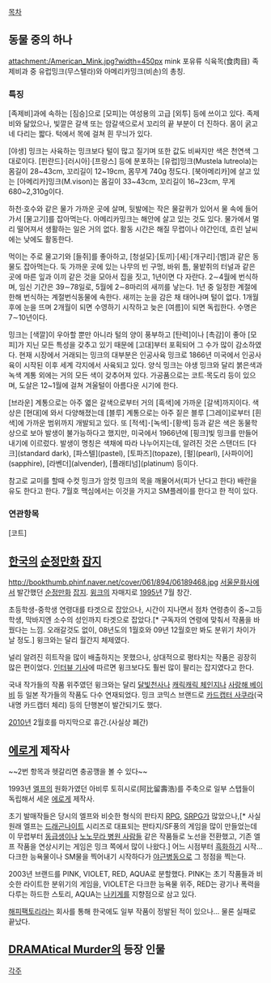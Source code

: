 [[목차]]
== 동물 중의 하나 ==
attachment:/American_Mink.jpg?width=450px
mink
포유류 식육목(食肉目) 족제비과 중 유럽밍크(무스텔라)와 아메리카밍크(비손)의 총칭. 

=== 특징 ===
[족제비]과에 속하는 [짐승]으로 [모피]는 여성용의 고급 [외투] 등에 쓰이고 있다.
족제비와 닮았으나, 빛깔은 갈색 또는 암갈색으로서 꼬리의 끝 부분이 더 진하다. 몸이 굵고 네 다리는 짧다. 턱에서 목에 걸쳐 흰 무늬가 있다.

[야생] 밍크는 사육하는 밍크보다 털이 많고 질기며 또한 값도 비싸지만 색은 천연색 그대로이다.
[핀란드]·[러시아]·[프랑스] 등에 분포하는 [유럽]밍크(Mustela lutreola)는 몸길이 28~43cm, 꼬리길이 12~19cm, 몸무게 740g 정도다. [북아메리카]에 살고 있는 [아메리카]밍크(M.vison)는 몸길이 33~43cm, 꼬리길이 16~23cm, 무게 680~2,310g이다.

하천·호수와 같은 물가 가까운 곳에 살며, 뒷발에는 작은 물갈퀴가 있어서 물 속에 들어가서 [물고기]를 잡아먹는다. 아메리카밍크는 해안에 살고 있는 것도 있다. 물가에서 멀리 떨어져서 생활하는 일은 거의 없다. 활동 시간은 해질 무렵이나 야간인데, 흐린 날씨에는 낮에도 활동한다.

먹이는 주로 물고기와 [들쥐]를 좋아하고, [청설모]·[토끼]·[새]·[개구리]·[뱀]과 같은 동물도 잡아먹는다. 둑 가까운 곳에 있는 나무의 빈 구멍, 바위 틈, 물밭쥐의 터널과 같은 곳에 마른 잎과 이끼 같은 것을 모아서 집을 짓고, 1년이면 다 자란다. 2∼4월에 번식하며, 임신 기간은 39∼78일로, 5월에 2∼8마리의 새끼를 낳는다. 1년 중 일정한 계절에 한해 번식하는 계절번식동물에 속한다.
새끼는 눈을 감은 채 태어나며 털이 없다. 1개월 후에 눈을 뜨며 2개월이 되면 수영하기 시작하고 늦은 [여름]이 되면 독립한다. 수명은 7∼10년이다.

밍크는 [색깔]이 우아할 뿐만 아니라 털의 양이 풍부하고 [탄력]이나 [촉감]이 좋아 [모피]가 지닌 모든 특성을 갖추고 있기 때문에 [고대]부터 포획되어 그 수가 많이 감소하였다.
현재 시장에서 거래되는 밍크의 대부분은 인공사육 밍크로 1866년 미국에서 인공사육이 시작된 이후 세계 각지에서 사육되고 있다. 양식 밍크는 야생 밍크와 달리 붉은색과 녹색 계통 외에는 거의 모든 색이 갖추어져 있다. 가공품으로는 코트·목도리 등이 있으며, 도살은 12~1월에 걸쳐 겨울털이 아름다운 시기에 한다.

[브라운] 계통으로는 아주 엷은 갈색으로부터 거의 [흑색]에 가까운 [갈색]까지이다. 색상은 [현대]에 와서 다양해졌는데 [블루] 계통으로는 아주 짙은 블루 [그레이]로부터 [흰색]에 가까운 범위까지 개발되고 있다.
또 [적색]･[녹색]･[황색] 등과 같은 색은 동물학상으로 보아 발생이 불가능하다고 했지만, 미국에서 1966년에 [핑크]빛 밍크를 만들어 내기에 이르렀다.
발생이 명칭은 색채에 따라 나누어지는데, 알려진 것은 스탠더드 [다크](standard dark), [파스텔](pastel), [토파즈](topaze), [펄](pearl), [사파이어](sapphire), [라벤더](alvender), [플래티넘](platinum) 등이다.

참고로 교미를 할때 수컷 밍크가 암컷 밍크의 목을 깨물어서(피가 난다고 한다) 배란을 유도 한다고 한다. 7월호 맥심에서는 이것을 가지고 SM플레이를 한다고 한 적이 있다.

=== 연관항목 ===
[코트]

== [[한국]]의 [[순정만화]] [[잡지]] ==
http://bookthumb.phinf.naver.net/cover/061/894/06189468.jpg
[[서울문화사]]에서 발간했던 [[순정만화]] [[잡지]]. [[윙크]]의 자매지로 [[1995년]] 7월 창간.

초등학생-중학생 연령대를 타겟으로 잡았으나, 시간이 지나면서 점차 연령층이 중~고등학생, 막바지엔 소수의 성인까지 타겟으로 잡았다.[* 구독자의 연령에 맞춰서 작품을 바꿨다는 느낌. 오래갈것도 없이, 08년도의 1월호와 09년 12월호만 봐도 분위기 차이가 날 정도.] 윙크와는 달리 월간지 체제였다.

널리 알려진 히트작을 많이 배출하지는 못했으나, 상대적으로 평타치는 작품은 굉장히 많은 편이었다.  [http://www.ohmynews.com/NWS_Web/view/at_pg.aspx?CNTN_CD=A0001036694 인터뷰 기사]에 따르면 윙크보다도 훨씬 많이 팔리는 잡지였다고 한다.

국내 작가들의 작품 위주였던 윙크와는 달리 [[달빛천사]]나 [[캐릭캐릭 체인지]]나 [[사랑해 베이비]] 등 일본 작가들의 작품도 다수 연재되었다. 밍크 코믹스 브랜드로 [[카드캡터 사쿠라]](국내명 카드캡터 체리) 등의 단행본이 발간되기도 했다.

[[2010년]] 2월호를 마지막으로 휴간.(사실상 폐간)

== [[에로게]] 제작사 ==
~~2번 항목과 헷갈리면 충공깽을 볼 수 있다~~

1993년 [[엘프(게임 회사)|엘프]]의 원화가였던 아비루 토히시로(阿比留壽浩)를 주축으로 일부 스탭들이 독립해서 세운 [[에로게]] 제작사.

초기 발매작들은 당시의 엘프와 비슷한 형식의 판타지 [[RPG]], [[SRPG]]가 많았으나,[* 사실 원래 엘프는 [[드래곤나이트]] 시리즈로 대표되는 판타지/SF풍의 게임을 많이 만들었는데 이 무렵부터 [[동급생]]이나 [[노노무라 병원 사람들]] 같은 작품들로 노선을 전환했고, 기존 엘프 작품을 연상시키는 게임은 밍크 쪽에서 많이 나왔다.] 어느 시점부터 [[흑화]]하기 시작... 다크한 능욕물이나 SM물을 찍어내기 시작하다가 [[야근병동]]으로 그 정점을 찍는다.

2003년 브랜드를 PINK, VIOLET, RED, AQUA로 분할했다. PINK는 초기 작품들과 비슷한 라이트한 분위기의 게임을, VIOLET은 다크한 능욕물 위주, RED는 광기나 폭력을 다루는 하드한 스토리, AQUA는 [[나키게]]를 지향점으로 삼고 있다.

[[해피팩토리]]라는 회사를 통해 한국에도 일부 작품이 정발된 적이 있으나... 물론 실패로 끝났다.

== [[DRAMAtical Murder]]의 등장 인물 ==

[[각주]]

